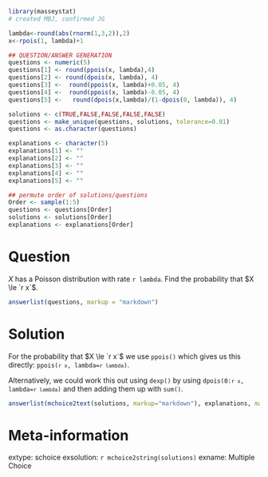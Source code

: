 ```r
library(masseystat)
# created MBJ, confirmed JG

lambda<-round(abs(rnorm(1,3,2)),2)
x<-rpois(1, lambda)+1

## QUESTION/ANSWER GENERATION
questions <- numeric(5)
questions[1] <- round(ppois(x, lambda),4)
questions[2] <- round(dpois(x, lambda), 4)
questions[3] <-  round(ppois(x, lambda)+0.05, 4)
questions[4] <-  round(ppois(x, lambda)-0.05, 4)
questions[5] <-   round(dpois(x,lambda)/(1-dpois(0, lambda)), 4)

solutions <- c(TRUE,FALSE,FALSE,FALSE,FALSE)
questions <- make_unique(questions, solutions, tolerance=0.01)
questions <- as.character(questions)

explanations <- character(5)
explanations[1] <- ""
explanations[2] <- ""
explanations[3] <- ""
explanations[4] <- ""
explanations[5] <- ""

## permute order of solutions/questions
Order <- sample(1:5)
questions <- questions[Order]
solutions <- solutions[Order]
explanations <- explanations[Order]  
```

Question
========

$X$ has a Poisson distribution with rate `r lambda`.  Find the probability that $X \le `r x`$.

```r
answerlist(questions, markup = "markdown")
```

Solution
========

For the probability that $X \le `r x`$ we use `ppois()` which gives us this directly: <code>ppois(`r x`, lambda=`r lambda`)</code>.

Alternatively, we could work this out using `dexp()` by using <code>dpois(0:`r x`, lambda=`r lambda`)</code> and then adding them up with
`sum()`.

```r
answerlist(mchoice2text(solutions, markup="markdown"), explanations, markup = "markdown")
```

Meta-information
================

extype: schoice
exsolution: `r mchoice2string(solutions)`
exname: Multiple Choice
